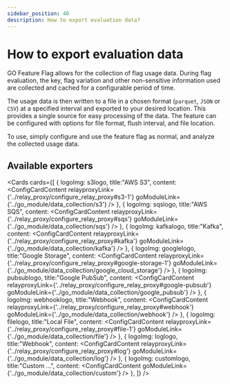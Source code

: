 ```yaml
---
sidebar_position: 40
description: How to export evaluation data?
---
```



# How to export evaluation data
GO Feature Flag allows for the collection of flag usage data.
During flag evaluation, the key, flag variation and other non-sensitive information used are collected and cached for a
configurable period of time.

The usage data is then written to a file in a chosen format (`parquet`, `JSON` or `CSV`) at a specified interval and
exported to your desired location. This provides a single source for easy processing of the data. The feature can be
configured with options for file format, flush interval, and file location.

To use, simply configure and use the feature flag as normal, and analyze the collected usage data.

## Available exporters
<Cards cards={[
  {
    logoImg: s3logo,
    title:"AWS S3",
    content: <ConfigCardContent
      relayproxyLink={'../relay_proxy/configure_relay_proxy#s3-1'}
      goModuleLink={'../go_module/data_collection/s3'}
    />
  },
  {
    logoImg: sqslogo,
    title:"AWS SQS",
    content: <ConfigCardContent
      relayproxyLink={'../relay_proxy/configure_relay_proxy#sqs'}
      goModuleLink={'../go_module/data_collection/sqs'}
    />
  },
  {
    logoImg: kafkalogo,
    title:"Kafka",
    content: <ConfigCardContent
      relayproxyLink={'../relay_proxy/configure_relay_proxy#kafka'}
      goModuleLink={'../go_module/data_collection/kafka'}
    />
  },
  {
    logoImg: googlelogo,
    title:"Google Storage",
    content: <ConfigCardContent
      relayproxyLink={'../relay_proxy/configure_relay_proxy#google-storage-1'}
      goModuleLink={'../go_module/data_collection/google_cloud_storage'}
    />
  },
  {
    logoImg: pubsublogo,
    title:"Google PubSub",
    content: <ConfigCardContent
      relayproxyLink={'../relay_proxy/configure_relay_proxy#google-pubsub'}
      goModuleLink={'../go_module/data_collection/google_pubsub'}
    />
  },
  {
    logoImg: webhooklogo,
    title:"Webhook",
    content: <ConfigCardContent
      relayproxyLink={'../relay_proxy/configure_relay_proxy#webhook'}
      goModuleLink={'../go_module/data_collection/webhook'}
    />
  },
  {
    logoImg: filelogo,
    title:"Local File",
    content: <ConfigCardContent
      relayproxyLink={'../relay_proxy/configure_relay_proxy#file-1'}
      goModuleLink={'../go_module/data_collection/file'}
    />
  },
  {
    logoImg: loglogo,
    title:"Webhook",
    content: <ConfigCardContent
      relayproxyLink={'../relay_proxy/configure_relay_proxy#log'}
      goModuleLink={'../go_module/data_collection/log'}
    />
  },
  {
    logoImg: customlogo,
    title:"Custom ...",
    content: <ConfigCardContent
      goModuleLink={'../go_module/data_collection/custom'}
    />
  },
]} />
